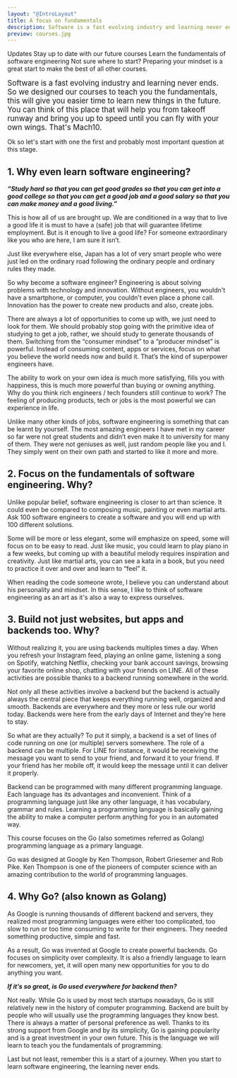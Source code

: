 ```yaml
---
layout: "@IntroLayout"
title: A focus on fundamentals
description: Software is a fast evolving industry and learning never ends. So we designed our courses to teach you the fundamentals, this will give you easier time to learn new things in the future.
preview: courses.jpg
---
```


<CoursesList>
  <NoTag slot="updates-title">Updates</NoTag>
  <NoTag slot="updates-description">Stay up to date with our future courses</NoTag>
  <NoTag slot="title">Learn the fundamentals of software engineering</NoTag>
  <NoTag slot="description">Not sure where to start? Preparing your mindset is a great start to make the best of all other courses.</NoTag>
</CoursesList>

<CoursesIntro>
  <p><big>Software is a fast evolving industry and learning never ends. So we designed our courses to teach you the fundamentals, this will give you easier time to learn new things in the future. You can think of this place that will help you from takeoff runway and bring you up to speed until you can fly with your own wings. That's Mach10.</big></p>

  Ok so let's start with one the first and probably most important question at this stage.

  ## 1. Why even learn software engineering?

  _**“Study hard so that you can get good grades so that you can get into a good college so that you can get a good job and a good salary so that you can make money and a good living.”**_

  This is how all of us are brought up. We are conditioned in a way that to live a good life it is must to have a (safe) job that will guarantee lifetime employment. But is it enough to live a good life? For someone extraordinary like you who are here, I am sure it isn’t.

  Just like everywhere else, Japan has a lot of very smart people who were just led on the ordinary road following the ordinary people and ordinary rules they made.

  So why become a software engineer? Engineering is about solving problems with technology and innovation. Without engineers, you wouldn't have a smartphone, or computer, you couldn't even place a phone call. Innovation has the power to create new products and also, create jobs.

  There are always a lot of opportunities to come up with, we just need to look for them. We should probably stop going with the primitive idea of studying to get a job, rather, we should study to generate thousands of them. Switching from the “consumer mindset” to a “producer mindset” is powerful. Instead of consuming content, apps or services, focus on what you believe the world needs now and build it. That’s the kind of superpower engineers have.

  The ability to work on your own idea is much more satisfying, fills you with happiness, this is much more powerful than buying or owning anything. Why do you think rich engineers / tech founders still continue to work? The feeling of producing products, tech or jobs is the most powerful we can experience in life.

  Unlike many other kinds of jobs, software engineering is something that can be learnt by yourself. The most amazing engineers I have met in my career so far were not great students and didn’t even make it to university for many of them. They were not geniuses as well, just random people like you and I. They simply went on their own path and started to like it more and more.

  ## 2. Focus on the fundamentals of software engineering. Why?

  Unlike popular belief, software engineering is closer to art than science. It could even be compared to composing music, painting or even martial arts. Ask 100 software engineers to create a software and you will end up with 100 different solutions.

  Some will be more or less elegant, some will emphasize on speed, some will focus on to be easy to read. Just like music, you could learn to play piano in a few weeks, but coming up with a beautiful melody requires inspiration and creativity. Just like martial arts, you can see a kata in a book, but you need to practice it over and over and learn to “feel” it.

  When reading the code someone wrote, I believe you can understand about his personality and mindset. In this sense, I like to think of software engineering as an art as it's also a way to express ourselves.

  ## 3. Build not just websites, but apps and backends too. Why?

  Without realizing it, you are using backends multiples times a day. When you refresh your Instagram feed, playing an online game, listening a song on Spotify, watching Netflix, checking your bank account savings, browsing your favorite online shop, chatting with your friends on LINE. All of these activities are possible thanks to a backend running somewhere in the world.

  Not only all these activities involve a backend but the backend is actually always the central piece that keeps everything running well, organized and smooth. Backends are everywhere and they more or less rule our world today. Backends were here from the early days of Internet and they’re here to stay.

  So what are they actually? To put it simply, a backend is a set of lines of code running on one (or multiple) servers somewhere. The role of a backend can be multiple. For LINE for instance, it would be receiving the message you want to send to your friend, and forward it to your friend. If your friend has her mobile off, it would keep the message until it can deliver it properly.

  Backend can be programmed with many different programming language. Each language has its advantages and inconvenient. Think of a programming language just like any other language, it has vocabulary, grammar and rules. Learning a programming language is basically gaining the ability to make a computer perform anything for you in an automated way.

  This course focuses on the Go (also sometimes referred as Golang) programming language as a primary language.

  Go was designed at Google by Ken Thompson, Robert Griesemer and Rob Pike. Ken Thompson is one of the pioneers of computer science with an amazing contribution to the world of programming languages.

  ## 4. Why Go? (also known as Golang)

  As Google is running thousands of different backend and servers, they realized most programming languages were either too complicated, too slow to run or too time consuming to write for their engineers. They needed something productive, simple and fast.

  As a result, Go was invented at Google to create powerful backends. Go focuses on simplicity over complexity. It is also a friendly language to learn for newcomers, yet, it will open many new opportunities for you to do anything you want.

  _**If it’s so great, is Go used everywhere for backend then?**_

  Not really. While Go is used by most tech startups nowadays, Go is still relatively new in the history of computer programming. Backend are built by people who will usually use the programming languages they know best. There is always a matter of personal preference as well. Thanks to its strong support from Google and by its simplicity, Go is gaining popularity and is a great investment in your own future. This is the language we will learn to teach you the fundamentals of programming.

  Last but not least, remember this is a start of a journey. When you start to learn software engineering, the learning never ends.
</CoursesIntro>